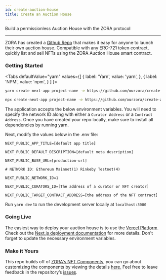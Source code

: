 ```yaml
---
id: create-auction-house
title: Create an Auction House
---
```



Build a permissionless Auction House with the ZORA protocol

---

ZORA has created a [Github Repo](https://github.com/ourzora/create-auction-house) that makes it easy for anyone to launch their own auction house.
Compatible with any ERC-721 token contract, quickly list and sell NFTs using the ZORA Auction House smart contract.

### Getting Started
<Tabs
  defaultValue="yarn"
  values={[
    { label: 'Yarn', value: 'yarn', },
    { label: 'NPM', value: 'npm', }
  ]
}>
<TabItem value="yarn">

```bash
yarn create next-app project-name -e https://github.com/ourzora/create-auction-house 
```

</TabItem>
<TabItem value="npm">

```bash
npx create-next-app project-name -e https://github.com/ourzora/create-auction-house
```

</TabItem>
</Tabs>

The application accepts the below environment variables. You will need to specify the network ID along with either a `Curator Address` or a `Contract Address`. 
Once you have created your repo locally, make sure to install all dependencies by running yarn.

Next, modify the values below in the .env file:

```
NEXT_PUBLIC_APP_TITLE=[default app title]

NEXT_PUBLIC_DEFAULT_DESCRIPTION=[default meta description]

NEXT_PUBLIC_BASE_URL=[production-url]

# NETWORK ID: Ethereum Mainnet(1) Rinkeby Testnet(4)

NEXT_PUBLIC_NETWORK_ID=1

NEXT_PUBLIC_CURATORS_ID=[The address of a curator or NFT creator]

NEXT_PUBLIC_TARGET_CONTRACT_ADDRESS=[the address of the NFT contract]
```

Run `yarn dev` to run the development server locally at `localhost:3000`


### Going Live

The easiest way to deploy your auction house is to use the [Vercel Platform](https://vercel.com/). 
Check out the [Next.js deployment documentation](https://nextjs.org/docs/deployment) for more details. Don't forget to update the necessary environment variables.


### Make it Yours

This repo builds off of [ZORA's NFT Components](../developer-tools/nft-rendering/introduction), you can go about customizing the components by viewing the details [here.](https://ourzora.github.io/nft-components/?path=/story/introduction--page)
Feel free to leave feedback in the repository’s [issues](https://github.com/ourzora/create-auction-house).